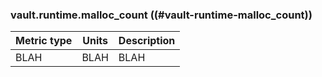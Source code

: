 ### vault.runtime.malloc_count ((#vault-runtime-malloc_count))

Metric type | Units | Description
----------- | ----- | -----------
BLAH     | BLAH    | BLAH